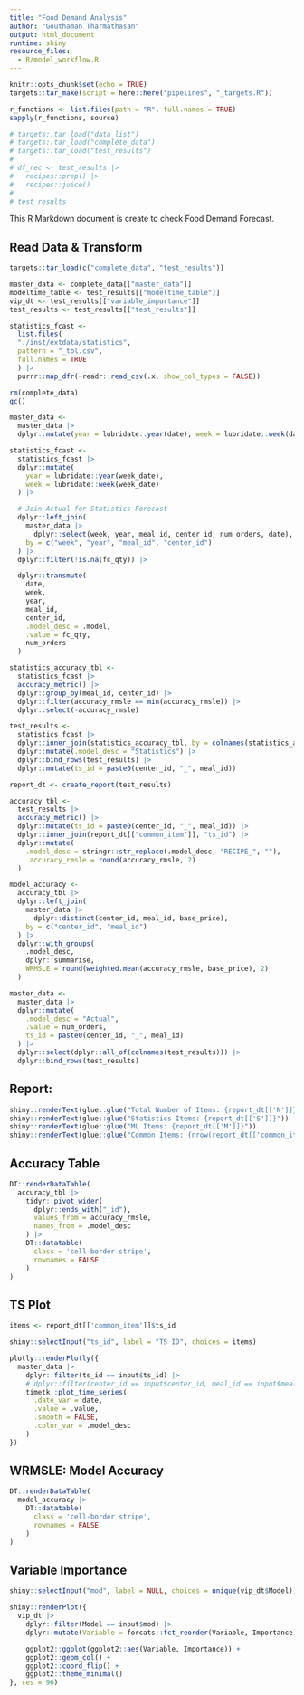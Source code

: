 ```yaml
---
title: "Food Demand Analysis"
author: "Gouthaman Tharmathasan"
output: html_document
runtime: shiny
resource_files:
  - R/model_workflow.R
---
```


```r
knitr::opts_chunk$set(echo = TRUE)
targets::tar_make(script = here::here("pipelines", "_targets.R"))
```

```r
r_functions <- list.files(path = "R", full.names = TRUE)
sapply(r_functions, source)

# targets::tar_load("data_list")
# targets::tar_load("complete_data")
# targets::tar_load("test_results")
# 
# df_rec <- test_results |> 
#   recipes::prep() |> 
#   recipes::juice()
# 
# test_results
```

This R Markdown document is create to check Food Demand Forecast.

## Read Data & Transform
```r

targets::tar_load(c("complete_data", "test_results"))

master_data <- complete_data[["master_data"]]
modeltime_table <- test_results[["modeltime_table"]]
vip_dt <- test_results[["variable_importance"]]
test_results <- test_results[["test_results"]]

statistics_fcast <- 
  list.files(
  "./inst/extdata/statistics",
  pattern = "_tbl.csv",
  full.names = TRUE
  ) |>
  purrr::map_dfr(~readr::read_csv(.x, show_col_types = FALSE))

rm(complete_data)
gc()
```

```r
master_data <- 
  master_data |>
  dplyr::mutate(year = lubridate::year(date), week = lubridate::week(date))

statistics_fcast <- 
  statistics_fcast |>
  dplyr::mutate(
    year = lubridate::year(week_date),
    week = lubridate::week(week_date)
  ) |>

  # Join Actual for Statistics Forecast
  dplyr::left_join(
    master_data |>
      dplyr::select(week, year, meal_id, center_id, num_orders, date),
    by = c("week", "year", "meal_id", "center_id")
  ) |>
  dplyr::filter(!is.na(fc_qty)) |>

  dplyr::transmute(
    date,
    week,
    year,
    meal_id,
    center_id,
    .model_desc = .model,
    .value = fc_qty,
    num_orders
  )

statistics_accuracy_tbl <- 
  statistics_fcast |>
  accuracy_metric() |>
  dplyr::group_by(meal_id, center_id) |>
  dplyr::filter(accuracy_rmsle == min(accuracy_rmsle)) |>
  dplyr::select(-accuracy_rmsle)

test_results <- 
  statistics_fcast |>
  dplyr::inner_join(statistics_accuracy_tbl, by = colnames(statistics_accuracy_tbl)) |>
  dplyr::mutate(.model_desc = "Statistics") |>
  dplyr::bind_rows(test_results) |>
  dplyr::mutate(ts_id = paste0(center_id, "_", meal_id))

report_dt <- create_report(test_results)

accuracy_tbl <- 
  test_results |>
  accuracy_metric() |>
  dplyr::mutate(ts_id = paste0(center_id, "_", meal_id)) |>
  dplyr::inner_join(report_dt[["common_item"]], "ts_id") |>
  dplyr::mutate(
    .model_desc = stringr::str_replace(.model_desc, "RECIPE_", ""),
     accuracy_rmsle = round(accuracy_rmsle, 2)
  )

model_accuracy <- 
  accuracy_tbl |>
  dplyr::left_join(
    master_data |>
      dplyr::distinct(center_id, meal_id, base_price),
    by = c("center_id", "meal_id")
  ) |>
  dplyr::with_groups(
    .model_desc,
    dplyr::summarise,
    WRMSLE = round(weighted.mean(accuracy_rmsle, base_price), 2)
  )

master_data <- 
  master_data |>
  dplyr::mutate(
    .model_desc = "Actual",
    .value = num_orders,
    ts_id = paste0(center_id, "_", meal_id)
  ) |>
  dplyr::select(dplyr::all_of(colnames(test_results))) |>
  dplyr::bind_rows(test_results)
```

## Report:
```r
shiny::renderText(glue::glue("Total Number of Items: {report_dt[['N']]}"))
shiny::renderText(glue::glue("Statistics Items: {report_dt[['S']]}"))
shiny::renderText(glue::glue("ML Items: {report_dt[['M']]}"))
shiny::renderText(glue::glue("Common Items: {nrow(report_dt[['common_item']])}"))
```


## Accuracy Table
```r
DT::renderDataTable(
  accuracy_tbl |>
    tidyr::pivot_wider(
      dplyr::ends_with("_id"),
      values_from = accuracy_rmsle,
      names_from = .model_desc
    ) |>
    DT::datatable(
      class = 'cell-border stripe',
      rownames = FALSE
    )
)
```

## TS Plot
```r

items <- report_dt[['common_item']]$ts_id

shiny::selectInput("ts_id", label = "TS ID", choices = items)

plotly::renderPlotly({
  master_data |>
    dplyr::filter(ts_id == input$ts_id) |>
    # dplyr::filter(center_id == input$center_id, meal_id == input$meal_id) |>
    timetk::plot_time_series(
      .date_var = date,
      .value = .value,
      .smooth = FALSE,
      .color_var = .model_desc
    )
})
```


## WRMSLE: Model Accuracy
```r
DT::renderDataTable(
  model_accuracy |>
    DT::datatable(
      class = 'cell-border stripe',
      rownames = FALSE
    )
)
```


## Variable Importance
```r

shiny::selectInput("mod", label = NULL, choices = unique(vip_dt$Model))

shiny::renderPlot({
  vip_dt |>
    dplyr::filter(Model == input$mod) |>
    dplyr::mutate(Variable = forcats::fct_reorder(Variable, Importance)) |>

    ggplot2::ggplot(ggplot2::aes(Variable, Importance)) +
    ggplot2::geom_col() +
    ggplot2::coord_flip() +
    ggplot2::theme_minimal()
}, res = 96)
```
